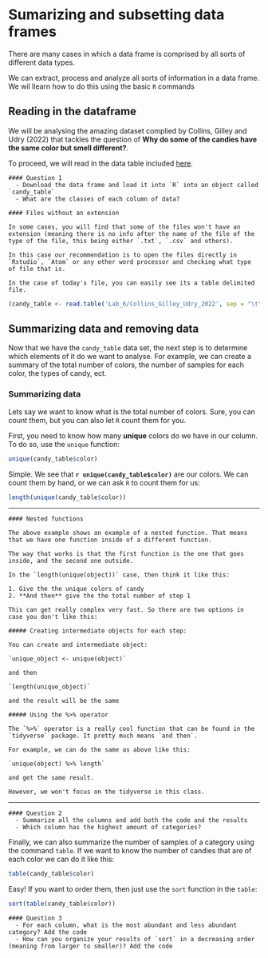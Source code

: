 # Sumarizing and subsetting data frames

There are many cases in which a data frame is comprised by all sorts of different data types.

We can extract, process and analyze all sorts of information in a data frame. We wil llearn how to do this using the basic `R` commands

## Reading in the dataframe

We will be analysing the amazing dataset complied by Collins, Gilley and Udry (2022) that tackles the question of **Why do some of the candies have the same color but smell different?**.

To proceed, we will read in the data table included [here]().

```block
#### Question 1
  - Download the data frame and load it into `R` into an object called `candy_table`
  - What are the classes of each column of data?
```

```block
#### Files without an extension

In some cases, you will find that some of the files won't have an extension (meaning there is no info after the name of the file of the type of the file, this being either `.txt`, `.csv` and others). 

In this case our recommendation is to open the files directly in `Rstudio`, `Atom` or any other word processor and checking what type of file that is. 

In the case of today's file, you can easily see its a table delimited file.
```

```R
(candy_table <- read.table('Lab_6/Collins_Gilley_Udry_2022', sep = "\t", header = T))
```

## Summarizing data and removing data

Now that we have the `candy_table` data set, the next step is to determine which elements of it do we want to analyse. 
For example, we can create a summary of the total number of colors, the number of samples for each color, the types of candy, ect.

### Summarizing data

Lets say we want to know what is the total number of colors. Sure, you can count them, but you can also let `R` count them for you.

First, you need to know how many **unique** colors do we have in our column. To do so, use the `unique` function:

```r
unique(candy_table$color)
```

Simple. We see that **`r unique(candy_table$color)`** are our colors. We can count them by hand, or we can ask `R` to count them for us:

```r
length(unique(candy_table$color))
```

***

```block

#### Nested functions

The above example shows an example of a nested function. That means that we have one function inside of a different function.

The way that works is that the first function is the one that goes inside, and the second one outside. 

In the `length(unique(object))` case, then think it like this:

1. Give the the unique colors of candy
2. **And then** give the the total number of step 1

This can get really complex very fast. So there are two options in case you don't like this:

##### Creating intermediate objects for each step:

You can create and intermediate object:

`unique_object <- unique(object)`

and then 

`length(unique_object)`

and the result will be the same

##### Using the %>% operator

The `%>%` operator is a really cool function that can be found in the `tidyverse` package. It pretty much means `and then`. 

For example, we can do the same as above like this:

`unique(object) %>% length`

and get the same result.

However, we won't focus on the tidyverse in this class.
```

***

```block
#### Question 2
  - Summarize all the columns and add both the code and the results
  - Which column has the highest amount of categories?
```

Finally, we can also summarize the number of samples of a category using the command `table`. 
If we want to know the number of candies that are of each color we can do it like this:

```r
table(candy_table$color)
```

Easy! If you want to order them, then just use the `sort` function in the `table`:

```r
sort(table(candy_table$color))
```

```block
#### Question 3
  - For each column, what is the most abundant and less abundant category? Add the code
  - How can you organize your results of `sort` in a decreasing order (meaning from larger to smaller)? Add the code
```

